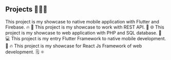 ## Projects  👨🏻‍💻

<ProjectCard title="Dump The Bump #Flutter" link="https://apps.apple.com/us/app/dump-the-bump/id1518827461" bg="linear-gradient(to right, #D4145A 0%, #FBB03B 100%)">
This project is my showcase to native mobile application with Flutter and Firebase. 🔥 📱
</ProjectCard>

<ProjectCard title="Covid 19 #Flutter" link="https://github.com/hho114/covid_19" bg="linear-gradient(to right, #662D8C 0%, #ED1E79 100%)">
This project is my showcase to work with REST API. 📱 🌐
</ProjectCard>

<ProjectCard title="University Database #PHP" link="https://github.com/hho114/University_Database" bg="linear-gradient(to right, #009245 0%, #FCEE21 100%)">
This project is my showcase to web application with PHP and SQL database. 🏢 💻
</ProjectCard>

<ProjectCard title="CSUF SWAP #Flutter" link="https://github.com/Krunk-Juice/CSUF-Parking-App" bg="linear-gradient(to right, #D585FF 0%, #00FFEE 100%)">
This project is my entry Flutter Framework to native mobile development. 📱 🔥
</ProjectCard>

<ProjectCard title="Decode Notes #React Js" link="https://github.com/hho114/decode-notes" bg="linear-gradient(to right, #009fff 0%, #ec2f4b 100%)">
This project is my showcase for React Js Framework of web development. 🗒 ⚛︎
</ProjectCard>
